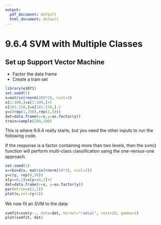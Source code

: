 ---
output:
  pdf_document: default
  html_document: default
---

# 9.6.4 SVM with Multiple Classes

## Set up Support Vector Machine


*   Factor the data frame
*   Create a train set

```{r message=FALSE}
library(e1071)
set.seed(1)
x=matrix(rnorm(200*2), ncol=2)
x[1:100,]=x[1:100,]+2
x[101:150,]=x[101:150,]-2
y=c(rep(1,150),rep(2,50))
dat=data.frame(x=x,y=as.factor(y))
train=sample(200,100)
```



This is where 9.6.4 really starts, but you need the other inputs to run the following code. 

If the response is a factor containing more than two levels, then the svm() function will perform multi-class classiﬁcation using the one-versus-one approach. 

```{r}
set.seed(1)
x=rbind(x, matrix(rnorm(50*2), ncol=2))
y=c(y, rep(0,50))
x[y==0,2]=x[y==0,2]+2
dat=data.frame(x=x, y=as.factor(y))
par(mfrow=c(1,1))
plot(x,col=(y+1))

```
We now ﬁt an SVM to the data:

```{r}
svmfit=svm(y~., data=dat, kernel="radial", cost=10, gamma=1)
plot(svmfit, dat)
```

